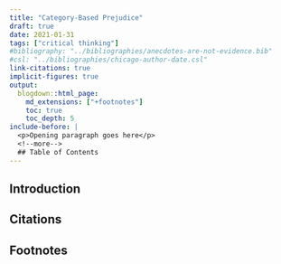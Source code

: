```yaml
---
title: "Category-Based Prejudice"
draft: true
date: 2021-01-31
tags: ["critical thinking"]
#bibliography: "../bibliographies/anecdotes-are-not-evidence.bib"
#csl: "../bibliographies/chicago-author-date.csl"
link-citations: true
implicit-figures: true
output:
  blogdown::html_page:
    md_extensions: ["+footnotes"]
    toc: true
    toc_depth: 5
include-before: |
  <p>Opening paragraph goes here</p>
  <!--more-->
  ## Table of Contents
---
```


## Introduction


## Citations

::: {#refs}
:::


## Footnotes
